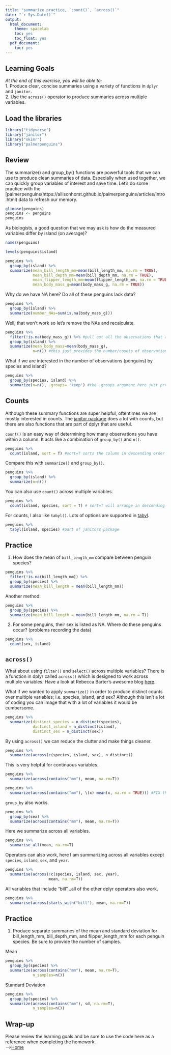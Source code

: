 ```yaml
---
title: "summarize practice, `count()`, `across()`"
date: "`r Sys.Date()`"
output:
  html_document:
    theme: spacelab
    toc: yes
    toc_float: yes
  pdf_document:
    toc: yes
---
```


## Learning Goals    

*At the end of this exercise, you will be able to:*    
1. Produce clear, concise summaries using a variety of functions in `dplyr` and `janitor.`  
2. Use the `across()` operator to produce summaries across multiple variables.  

## Load the libraries   

```r
library("tidyverse")
library("janitor")
library("skimr")
library("palmerpenguins")
```

## Review   

The summarize() and group_by() functions are powerful tools that we can use to produce clean summaries of data. Especially when used together, we can quickly group variables of interest and save time. Let's do some practice with the [palmerpenguins(https://allisonhorst.github.io/palmerpenguins/articles/intro.html) data to refresh our memory.    

```r
glimpse(penguins)
penguins <- penguins
penguins
```

As biologists, a good question that we may ask is how do the measured variables differ by island (on average)?   

```r
names(penguins)
```

```r
levels(penguins$island)
```

```r
penguins %>% 
  group_by(island) %>% 
  summarize(mean_bill_length_mm=mean(bill_length_mm, na.rm = TRUE),
            mean_bill_depth_mm=mean(bill_depth_mm, na.rm = TRUE),
            mean_flipper_length_mm=mean(flipper_length_mm, na.rm = TRUE),
            mean_body_mass_g=mean(body_mass_g, na.rm = TRUE))
```

Why do we have NA here? Do all of these penguins lack data?   

```r
penguins %>% 
  group_by(island) %>% 
  summarize(number_NAs=sum(is.na(body_mass_g)))
```

Well, that won't work so let's remove the NAs and recalculate.   

```r
penguins %>% 
  filter(!is.na(body_mass_g)) %>% #pull out all the observations that actually have a number, and leave the NAs behind
  group_by(island) %>% 
  summarize(mean_body_mass=mean(body_mass_g),
            n=n()) #this just provides the number/counts of observations for the variable
```

What if we are interested in the number of observations (penguins) by species and island?   

```r
penguins %>% 
  group_by(species, island) %>% 
  summarize(n=n(), .groups= 'keep') #the .groups argument here just prevents a warning message
```

## Counts   

Although these summary functions are super helpful, oftentimes we are mostly interested in counts. The [janitor package](https://garthtarr.github.io/meatR/janitor.html) does a lot with counts, but there are also functions that are part of dplyr that are useful.  

`count()` is an easy way of determining how many observations you have within a column. It acts like a combination of `group_by()` and `n()`.    

```r
penguins %>% 
  count(island, sort = T) #sort=T sorts the column in descending order
```

Compare this with `summarize()` and `group_by()`.    

```r
penguins %>% 
  group_by(island) %>% 
  summarize(n=n())
```

You can also use `count()` across multiple variables.    

```r
penguins %>% 
  count(island, species, sort = T) # sort=T will arrange in descending order
```

For counts, I also like `tabyl()`. Lots of options are supported in [tabyl](https://cran.r-project.org/web/packages/janitor/vignettes/tabyls.html).    

```r
penguins %>% 
  tabyl(island, species) #part of janitors package
```

## Practice   

1. How does the mean of `bill_length_mm` compare between penguin species?      

```r
penguins %>% 
  filter(!is.na(bill_length_mm)) %>% 
  group_by(species) %>% 
  summarize(mean_bill_length = mean(bill_length_mm))
```

Another method:   

```r
penguins %>% 
  group_by(species) %>% 
  summarize(mean_bill_length = mean(bill_length_mm, na.rm = T))
```


2. For some penguins, their sex is listed as NA. Where do these penguins occur? (problems recording the data)   

```r
penguins %>% 
  count(sex, island)
```

## `across()`     

What about using `filter()` and `select()` across multiple variables? There is a function in dplyr called `across()` which is designed to work across multiple variables. Have a look at Rebecca Barter's awesome blog [here](http://www.rebeccabarter.com/blog/2020-07-09-across/).    

What if we wanted to apply `summarize()` in order to produce distinct counts over multiple variables; i.e. species, island, and sex? Although this isn't a lot of coding you can image that with a lot of variables it would be cumbersome.    

```r
penguins %>%
  summarize(distinct_species = n_distinct(species),
            distinct_island = n_distinct(island),
            distinct_sex = n_distinct(sex))
```

By using `across()` we can reduce the clutter and make things cleaner.      

```r
penguins %>%
  summarize(across(c(species, island, sex), n_distinct))
```

This is very helpful for continuous variables.      

```r
penguins %>%
  summarize(across(contains("mm"), mean, na.rm=T))
```

```r
penguins %>%
  summarize(across(contains("mm"), \(x) mean(x, na.rm = TRUE))) #FIX the error message from above with this code
```

`group_by` also works.      

```r
penguins %>%
  group_by(sex) %>% 
  summarize(across(contains("mm"), mean, na.rm=T))
```

Here we summarize across all variables.      

```r
penguins %>%
  summarise_all(mean, na.rm=T)
```

Operators can also work, here I am summarizing across all variables except `species`, `island`, `sex`, and `year`.      

```r
penguins %>%
  summarise(across(!c(species, island, sex, year), 
                   mean, na.rm=T))
```

All variables that include "bill"...all of the other dplyr operators also work.     

```r
penguins %>%
  summarise(across(starts_with("bill"), mean, na.rm=T))
```

## Practice  

1. Produce separate summaries of the mean and standard deviation for bill_length_mm, bill_depth_mm, and flipper_length_mm for each penguin species. Be sure to provide the number of samples.  

Mean
```r
penguins %>% 
  group_by(species) %>% 
  summarize(across(contains("mm"), mean, na.rm=T),
            n_samples=n())
```

Standard Deviation
```r
penguins %>% 
  group_by(species) %>% 
  summarize(across(contains("mm"), sd, na.rm=T),
            n_samples=n())
```

## Wrap-up  

Please review the learning goals and be sure to use the code here as a reference when completing the homework.  
-->[Home](https://jmledford3115.github.io/datascibiol/)